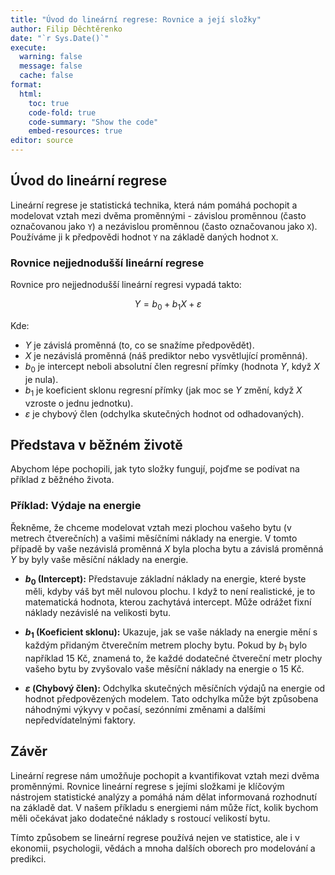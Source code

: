 ```yaml
---
title: "Úvod do lineární regrese: Rovnice a její složky"
author: Filip Děchtěrenko
date: "`r Sys.Date()`"
execute:
  warning: false
  message: false
  cache: false
format:
  html:
    toc: true
    code-fold: true
    code-summary: "Show the code"
    embed-resources: true
editor: source
---
```


## Úvod do lineární regrese

Lineární regrese je statistická technika, která nám pomáhá pochopit a modelovat vztah mezi dvěma proměnnými - závislou proměnnou (často označovanou jako `Y`) a nezávislou proměnnou (často označovanou jako `X`). Používáme ji k předpovědi hodnot `Y` na základě daných hodnot `X`.

### Rovnice nejjednodušší lineární regrese

Rovnice pro nejjednodušší lineární regresi vypadá takto:

$$
Y = b_0 + b_1X + \varepsilon
$$

Kde:

- $Y$ je závislá proměnná (to, co se snažíme předpovědět).
- $X$ je nezávislá proměnná (náš prediktor nebo vysvětlující proměnná).
- $b_0$ je intercept neboli absolutní člen regresní přímky (hodnota $Y$, když $X$ je nula).
- $b_1$ je koeficient sklonu regresní přímky (jak moc se $Y$ změní, když $X$ vzroste o jednu jednotku).
- $\varepsilon$ je chybový člen (odchylka skutečných hodnot od odhadovaných).

## Představa v běžném životě

Abychom lépe pochopili, jak tyto složky fungují, pojďme se podívat na příklad z běžného života.

### Příklad: Výdaje na energie

Řekněme, že chceme modelovat vztah mezi plochou vašeho bytu (v metrech čtverečních) a vašimi měsíčními náklady na energie. V tomto případě by vaše nezávislá proměnná $X$ byla plocha bytu a závislá proměnná $Y$ by byly vaše měsíční náklady na energie.

- **$b_0$ (Intercept):** Představuje základní náklady na energie, které byste měli, kdyby váš byt měl nulovou plochu. I když to není realistické, je to matematická hodnota, kterou zachytává intercept. Může odrážet fixní náklady nezávislé na velikosti bytu.
  
- **$b_1$ (Koeficient sklonu):** Ukazuje, jak se vaše náklady na energie mění s každým přidaným čtverečním metrem plochy bytu. Pokud by $b_1$ bylo například 15 Kč, znamená to, že každé dodatečné čtvereční metr plochy vašeho bytu by zvyšovalo vaše měsíční náklady na energie o 15 Kč.

- **$\varepsilon$ (Chybový člen):** Odchylka skutečných měsíčních výdajů na energie od hodnot předpovězených modelem. Tato odchylka může být způsobena náhodnými výkyvy v počasí, sezónními změnami a dalšími nepředvídatelnými faktory.

## Závěr

Lineární regrese nám umožňuje pochopit a kvantifikovat vztah mezi dvěma proměnnými. Rovnice lineární regrese s jejími složkami je klíčovým nástrojem statistické analýzy a pomáhá nám dělat informovaná rozhodnutí na základě dat. V našem příkladu s energiemi nám může říct, kolik bychom měli očekávat jako dodatečné náklady s rostoucí velikostí bytu.

Tímto způsobem se lineární regrese používá nejen ve statistice, ale i v ekonomii, psychologii, vědách a mnoha dalších oborech pro modelování a predikci. 

